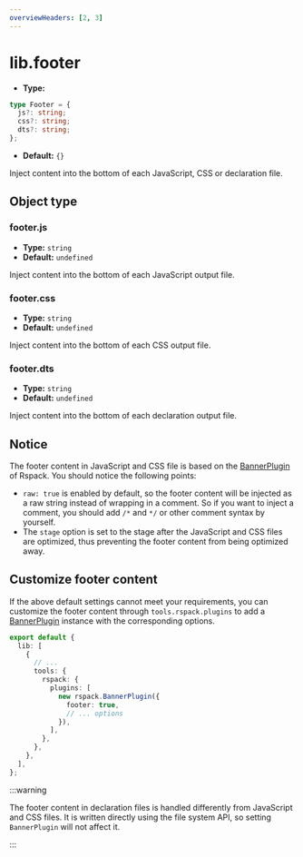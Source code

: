 ```yaml
---
overviewHeaders: [2, 3]
---
```


# lib.footer

- **Type:**

```ts
type Footer = {
  js?: string;
  css?: string;
  dts?: string;
};
```

- **Default:** `{}`

Inject content into the bottom of each JavaScript, CSS or declaration file.

## Object type

### footer.js

- **Type:** `string`
- **Default:** `undefined`

Inject content into the bottom of each JavaScript output file.

### footer.css

- **Type:** `string`
- **Default:** `undefined`

Inject content into the bottom of each CSS output file.

### footer.dts

- **Type:** `string`
- **Default:** `undefined`

Inject content into the bottom of each declaration output file.

## Notice

The footer content in JavaScript and CSS file is based on the [BannerPlugin](https://rspack.dev/plugins/webpack/banner-plugin) of Rspack. You should notice the following points:

- `raw: true` is enabled by default, so the footer content will be injected as a raw string instead of wrapping in a comment. So if you want to inject a comment, you should add `/*` and `*/` or other comment syntax by yourself.
- The `stage` option is set to the stage after the JavaScript and CSS files are optimized, thus preventing the footer content from being optimized away.

## Customize footer content

If the above default settings cannot meet your requirements, you can customize the footer content through `tools.rspack.plugins` to add a [BannerPlugin](https://rspack.dev/plugins/webpack/banner-plugin) instance with the corresponding options.

```ts title="rslib.config.ts"
export default {
  lib: [
    {
      // ...
      tools: {
        rspack: {
          plugins: [
            new rspack.BannerPlugin({
              footer: true,
              // ... options
            }),
          ],
        },
      },
    },
  ],
};
```

:::warning

The footer content in declaration files is handled differently from JavaScript and CSS files. It is written directly using the file system API, so setting `BannerPlugin` will not affect it.

:::
